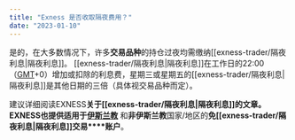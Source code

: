```yaml
---
title: "Exness 是否收取隔夜费用？"
date: "2023-01-10"
---
```


<Ads></Ads> 

是的，在大多数情况下，许多**交易品种**的持仓过夜均需缴纳[[exness-trader/隔夜利息|隔夜利息]]。 [[exness-trader/隔夜利息|隔夜利息]]在工作日的22:00（[GMT](https://zh.wikipedia.org/wiki/GMT)+0）增加或扣除的利息费，星期三或星期五的[[exness-trader/隔夜利息|隔夜利息]]是其他日期的三倍（具体视交易品种而定）。

建议详细阅读EXNESS**关于[[exness-trader/隔夜利息|隔夜利息]]**的文章。 EXNESS也提供适用于**[伊斯兰教](https://zh.wikipedia.org/wiki/伊斯兰教)** 和**非伊斯兰教**国家/地区的**免[[exness-trader/隔夜利息|隔夜利息]]交易****账户**。
